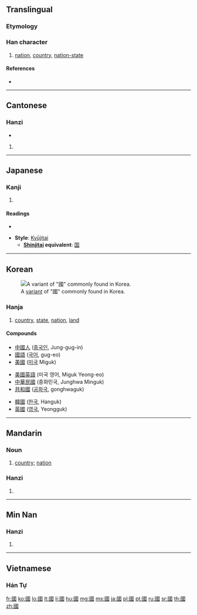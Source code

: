 {{also|国|囯|圀|囶|囻|囗}}
==Translingual==
{{stroke order|strokes=11}}
{{stroke order|strokes=11|type=tbw}}
{{stroke order|type=animate}}
{{stroke order|type=tanimate}}
{{zh-forms|[[国]]|國}}

===Etymology===
{{Han compound|囗|或|c1=s|c2=p|ls=psc}}

===Han character===
{{Han char|rn=31|rad=囗|as=08|sn=11|four=6015<sub>3</sub>|canj=田戈口一 (WIRM)|ids=⿴[[囗]][[或]]}}

# [[nation]], [[country]], [[nation-state]]

====References====
* {{Han ref|kx=0219.160|dkj=04798|dj=0447.090|hdz=10720.090|uh=570B|ud=22283|bh=B0EA|bd=45290}}

----

==Cantonese==

===Hanzi===
{{yue-hanzi|jyut=gwok3|y=gwok3|sim=国}}

* {{defn|lang=yue|sort=囗08}}

# {{defn|lang=yue|sort=囗08}}

----

==Japanese==

===Kanji===
{{ja-kanji|grade=9|rs=囗08}}

# {{defn|lang=ja|sort=囗08}}

====Readings====
* {{ja-readings|on=[[こく]] (koku)|kun=[[くに]] (kuni)}}

* '''Style''': [[Kyūjitai]]
** '''[[shinjitai|Shinjitai]] equivalent''': [[国]]

----

==Korean==
[[File:Guo korean variant.PNG|thumb|A [[w:Variant Chinese character|variant]] of "國" commonly found in Korea.]]

===Hanja===
{{ko-hanja|hangeul=국|rv=guk|mr=kuk|y=kwuk|eumhun=나라|ehrv=nara|ehmr=nara|ehy=nala}}

# [[country]], [[state]], [[nation]], [[land]]

====Compounds====
{{top3}}
* [[中國人]] ([[중국인]], Jung-gug-in)
* [[國語]] ([[국어]], gug-eo)
* [[美國]] ([[미국]] Miguk)
{{mid3}}
* [[美國英語]] (미국 영어, Miguk Yeong-eo)
* [[中華民國]] (중화민국, Junghwa Minguk)
* [[共和國]] ([[공화국]], gonghwaguk)
{{mid3}}
* [[韓國]] ([[한국]], Hanguk)
* [[英國]] ([[영국]], Yeongguk)
{{bottom}}

----

==Mandarin==

===Noun===
{{cmn-noun|t|pin=guó|pint=guo2|sim=国|tra=國|rs=囗08}}

# [[country]]; [[nation]]

===Hanzi===
{{cmn-hanzi|sim=国|pin=[[guó]] ([[guo2]])|wg=kuo<sup>2</sup>}}

# {{defn|lang=cmn|sort=囗08}}

----
==Min Nan==

===Hanzi===
{{nan-hanzi|poj=kok}}

# {{defn|lang=nan}}

----

==Vietnamese==

===Hán Tự===
{{rfc-header|Hán Tự|lang=vi}}
{{vi-hantu|[[quốc]], [[cuốc]]|rs=囗08}}

[[fr:國]]
[[ko:國]]
[[lo:國]]
[[lt:國]]
[[li:國]]
[[hu:國]]
[[mg:國]]
[[ms:國]]
[[ja:國]]
[[pl:國]]
[[pt:國]]
[[ru:國]]
[[sr:國]]
[[th:國]]
[[zh:國]]